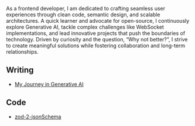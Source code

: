 
<NameTransition />

As a frontend developer, I am dedicated to crafting seamless user experiences through clean code, semantic design, and scalable architectures. A quick learner and advocate for open-source, I continuously explore Generative AI, tackle complex challenges like WebSocket implementations, and lead innovative projects that push the boundaries of technology. Driven by curiosity and the question, &ldquo;Why not better?&rdquo;, I strive to create meaningful solutions while fostering collaboration and long-term relationships.


## Writing

- [My Journey in Generative AI](/paper/ai-learning)

## Code

- [zod-2-jsonSchema](https://github.com/fport/zod-2-jsonSchema)